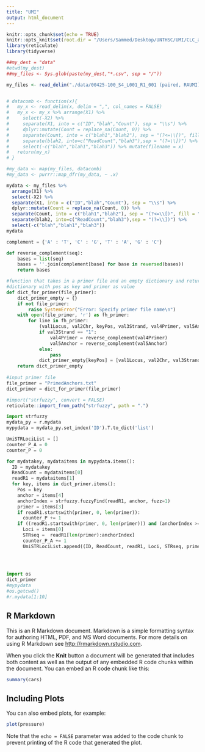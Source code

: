 ```yaml
---
title: "UMI"
output: html_document
---
```


```r
knitr::opts_chunk$set(echo = TRUE)
knitr::opts_knit$set(root.dir = "/Users/Sammed/Desktop/UNTHSC/UMI/CLC_analyses")
library(reticulate)
library(tidyverse)
```

```r

##my_dest = "data"
#etwd(my_dest)
##my_files <- Sys.glob(paste(my_dest,"*.csv", sep = "/"))

my_files <- read_delim("./data/00425-100_S4_L001_R1_001 (paired, RAUMI) (UMI).csv", delim = ",", col_names = F)


# datacomb <- function(x){
#   my_x <- read_delim(x, delim = ",", col_names = FALSE)
#   my_x <- my_x %>% arrange(X1) %>%
#     select(-X2) %>%
#     separate(X1, into = c("ID","blah","Count"), sep = "\\s") %>%
#     dplyr::mutate(Count = replace_na(Count, 0)) %>%
#     separate(Count, into = c("blah1","blah2"), sep = "(?<=\\[)", fill = "left") %>%
#     separate(blah2, into=c("ReadCount","blah3"),sep = "(?=\\])") %>%
#     select(-c("blah","blah1","blah3")) %>% mutate(filename = x)
#   return(my_x)
# }

#my_data <- map(my_files, datacomb)
#my_data <- purrr::map_dfr(my_data, ~ .x)  

mydata <- my_files %>%
  arrange(X1) %>% 
  select(-X2) %>% 
  separate(X1, into = c("ID","blah","Count"), sep = "\\s") %>% 
  dplyr::mutate(Count = replace_na(Count, 0)) %>%
  separate(Count, into = c("blah1","blah2"), sep = "(?<=\\[)", fill = "left") %>% 
  separate(blah2, into=c("ReadCount","blah3"),sep = "(?=\\])") %>%
  select(-c("blah","blah1","blah3"))
mydata

```

```python
complement = {'A' : 'T', 'C' : 'G', 'T' : 'A', 'G' : 'C'}

def reverse_complement(seq):
    bases = list(seq)
    bases = ''.join(complement[base] for base in reversed(bases))
    return bases

#function that takes in a primer file and an empty dictionary and returns 
#dictionary with pos as key and primer as value
def dict_for_primer(file_primer):
    dict_primer_empty = {}
    if not file_primer:
        raise SystemError("Error: Specify primer file name\n")
    with open(file_primer, 'r') as fh_primer:
        for line in fh_primer:
            (val1Locus, val2Chr, keyPos, val3Strand, val4Primer, val5Anchor) = (line.rstrip('\n')).split('\t')
            if val3Strand == "1":
                val4Primer = reverse_complement(val4Primer)
                val5Anchor = reverse_complement(val5Anchor)
            else:
                pass
            dict_primer_empty[keyPos] = [val1Locus, val2Chr, val3Strand, val4Primer, val5Anchor]
    return dict_primer_empty
    
#input primer file
file_primer = "PrimedAnchors.txt"
dict_primer = dict_for_primer(file_primer)
```



```r
#import("strfuzzy", convert = FALSE)
reticulate::import_from_path("strfuzzy", path = ".")
```



```python
import strfuzzy
mydata_py = r.mydata
mypydata = mydata_py.set_index('ID').T.to_dict('list')

UmiSTRLociList = []
counter_P_A = 0
counter_P = 0

for mydatakey, mydataitems in mypydata.items():
  ID = mydatakey
  ReadCount = mydataitems[0]
  readR1 = mydataitems[1]  
  for key, items in dict_primer.items():
    Pos = key
    anchor = items[4]
    anchorIndex = strfuzzy.fuzzyFind(readR1, anchor, fuzz=1)
    primer = items[3]
    if readR1.startswith(primer, 0, len(primer)):
      counter_P += 1
    if ((readR1.startswith(primer, 0, len(primer))) and (anchorIndex >= 0)):
      Loci = items[0]
      STRseq =  readR1[len(primer):anchorIndex]
      counter_P_A += 1
      UmiSTRLociList.append((ID, ReadCount, readR1, Loci, STRseq, primer, anchor))
    

  

```

```python
import os
dict_primer
#mypydata
#os.getcwd()
#r.mydata[1:10]
```





## R Markdown

This is an R Markdown document. Markdown is a simple formatting syntax for authoring HTML, PDF, and MS Word documents. For more details on using R Markdown see <http://rmarkdown.rstudio.com>.

When you click the **Knit** button a document will be generated that includes both content as well as the output of any embedded R code chunks within the document. You can embed an R code chunk like this:

```r
summary(cars)
```

## Including Plots

You can also embed plots, for example:

```r
plot(pressure)
```

Note that the `echo = FALSE` parameter was added to the code chunk to prevent printing of the R code that generated the plot.
